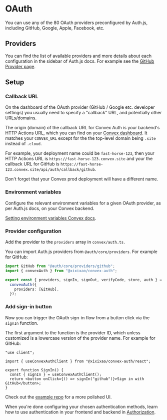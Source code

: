 
# OAuth

You can use any of the 80 OAuth providers preconfigured by Auth.js, including
GitHub, Google, Apple, Facebook, etc.

## Providers

You can find the list of available providers and more details about each
configuration in the sidebar of Auth.js docs. For example see the
[GitHub Provider page](https://authjs.dev/getting-started/providers/github).

## Setup

<Steps>

### Callback URL

On the dashboard of the OAuth provider (GitHub / Google etc. developer settings)
you usually need to specify a "callback" URL, and potentially other
URLs/domains.

The origin (domain) of the callback URL for Convex Auth is your backend's HTTP
Actions URL, which you can find on your
[Convex dashboard](https://dashboard.convex.dev/deployment/settings). It matches
your `CONVEX_URL` except for the the top-level domain being `.site` instead of
`.cloud`.

For example, your deployment name could be `fast-horse-123`, then your HTTP
Actions URL is `https://fast-horse-123.convex.site` and your the callback URL
for GitHub is `https://fast-horse-123.convex.site/api/auth/callback/github`.

Don't forget that your Convex prod deployment will have a different name.

### Environment variables

Configure the relevant environment variables for a given OAuth provider, as per
Auth.js docs, on your Convex backend.

[Setting environment variables Convex docs](https://docs.convex.dev/production/environment-variables#setting-environment-variables).

### Provider configuration

Add the provider to the `providers` array in `convex/auth.ts`.

You can import Auth.js providers from `@auth/core/providers`. For example for
GitHub:

```ts filename="convex/auth.ts"
import GitHub from "@auth/core/providers/github";
import { convexAuth } from "@xixixao/convex-auth";

export const { providers, signIn, signOut, verifyCode, store, auth } =
  convexAuth({
    providers: [GitHub],
  });
```

### Add sign-in button

Now you can trigger the OAuth sign-in flow from a button click via the `signIn`
function.

The first argument to the function is the provider ID, which unless customized
is a lowercase version of the provider name. For example for GitHub:

```tsx filename="src/SignIn.tsx"
"use client";

import { useConvexAuthClient } from "@xixixao/convex-auth/react";

export function SignIn() {
  const { signIn } = useConvexAuthClient();
  return <button onClick={() => signIn("github")}>Sign in with GitHub</button>;
}
```

Check out the [example repo](#) for a more polished UI.

</Steps>

When you're done configuring your chosen authentication methods, learn how to
use authentication in your frontend and backend in [Authorization](/authz).
